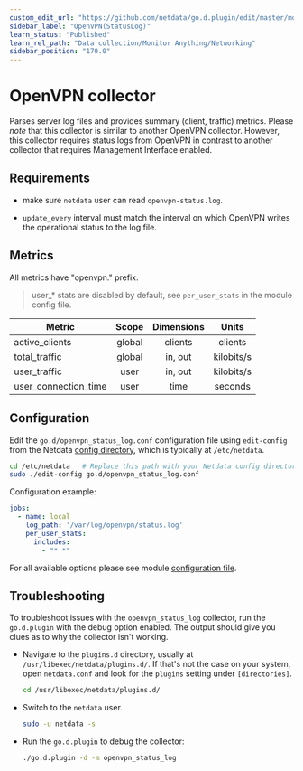 ```yaml
---
custom_edit_url: "https://github.com/netdata/go.d.plugin/edit/master/modules/openvpn_status_log/README.md"
sidebar_label: "OpenVPN(StatusLog)"
learn_status: "Published"
learn_rel_path: "Data collection/Monitor Anything/Networking"
sidebar_position: "170.0"
---
```



# OpenVPN collector

Parses server log files and provides summary (client, traffic) metrics. Please *note* that this collector is similar to
another OpenVPN collector. However, this collector requires status logs from OpenVPN in contrast to another collector
that requires Management Interface enabled.

## Requirements

- make sure `netdata` user can read `openvpn-status.log`.

- `update_every` interval must match the interval on which OpenVPN writes the operational status to the log file.

## Metrics

All metrics have "openvpn." prefix.

> user_* stats are disabled by default, see `per_user_stats` in the module config file.

| Metric               | Scope  | Dimensions |   Units    |
|----------------------|:------:|:----------:|:----------:|
| active_clients       | global |  clients   |  clients   |
| total_traffic        | global |  in, out   | kilobits/s |
| user_traffic         |  user  |  in, out   | kilobits/s |
| user_connection_time |  user  |    time    |  seconds   |

## Configuration

Edit the `go.d/openvpn_status_log.conf` configuration file using `edit-config` from the
Netdata [config directory](https://learn.netdata.cloud/docs/configure/nodes), which is typically at `/etc/netdata`.

```bash
cd /etc/netdata   # Replace this path with your Netdata config directory, if different
sudo ./edit-config go.d/openvpn_status_log.conf
```

Configuration example:

```yaml
jobs:
  - name: local
    log_path: '/var/log/openvpn/status.log'
    per_user_stats:
      includes:
        - "* *"
```

For all available options please see
module [configuration file](https://github.com/netdata/go.d.plugin/blob/master/config/go.d/openvpn_status_log.conf).

## Troubleshooting

To troubleshoot issues with the `openvpn_status_log` collector, run the `go.d.plugin` with the debug option enabled. The
output should give you clues as to why the collector isn't working.

- Navigate to the `plugins.d` directory, usually at `/usr/libexec/netdata/plugins.d/`. If that's not the case on
  your system, open `netdata.conf` and look for the `plugins` setting under `[directories]`.

  ```bash
  cd /usr/libexec/netdata/plugins.d/
  ```

- Switch to the `netdata` user.

  ```bash
  sudo -u netdata -s
  ```

- Run the `go.d.plugin` to debug the collector:

  ```bash
  ./go.d.plugin -d -m openvpn_status_log
  ```
